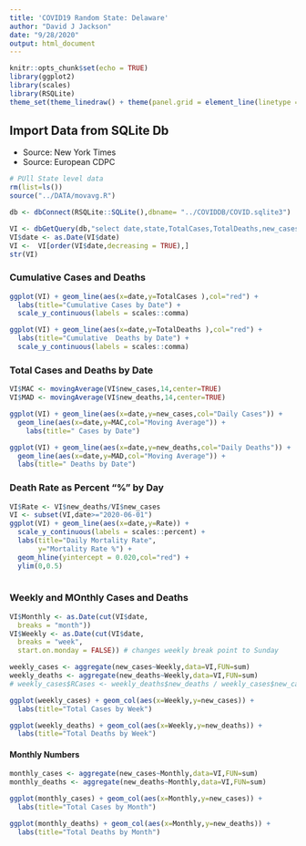 ```yaml
---
title: 'COVID19 Random State: Delaware'
author: "David J Jackson"
date: "9/28/2020"
output: html_document
---
```


```r
knitr::opts_chunk$set(echo = TRUE)
library(ggplot2)
library(scales)
library(RSQLite)
theme_set(theme_linedraw() + theme(panel.grid = element_line(linetype = 'dashed')))
```

## Import Data from SQLite Db
* Source: New York Times
* Source: European CDPC

```r
# PUll State level data
rm(list=ls())
source("../DATA/movavg.R")

db <- dbConnect(RSQLite::SQLite(),dbname= "../COVIDDB/COVID.sqlite3")

VI <- dbGetQuery(db,"select date,state,TotalCases,TotalDeaths,new_cases,new_deaths from  STATESDAILY where state='Delaware'")
VI$date <- as.Date(VI$date)
VI <-  VI[order(VI$date,decreasing = TRUE),]
str(VI)
```

### Cumulative Cases and Deaths

```r
ggplot(VI) + geom_line(aes(x=date,y=TotalCases ),col="red") +
  labs(title="Cumulative Cases by Date") +
  scale_y_continuous(labels = scales::comma)

ggplot(VI) + geom_line(aes(x=date,y=TotalDeaths ),col="red") +
  labs(title="Cumulative  Deaths by Date") +
  scale_y_continuous(labels = scales::comma)
```

### Total Cases and Deaths by Date

```r
VI$MAC <- movingAverage(VI$new_cases,14,center=TRUE)
VI$MAD <- movingAverage(VI$new_deaths,14,center=TRUE)
```


```r
ggplot(VI) + geom_line(aes(x=date,y=new_cases,col="Daily Cases")) +
  geom_line(aes(x=date,y=MAC,col="Moving Average")) + 
    labs(title=" Cases by Date")

ggplot(VI) + geom_line(aes(x=date,y=new_deaths,col="Daily Deaths")) +
  geom_line(aes(x=date,y=MAD,col="Moving Average")) + 
  labs(title=" Deaths by Date")
```

### Death Rate as Percent "%" by Day

```r
VI$Rate <- VI$new_deaths/VI$new_cases
VI <- subset(VI,date>="2020-06-01")
ggplot(VI) + geom_line(aes(x=date,y=Rate)) +
  scale_y_continuous(labels = scales::percent) +
  labs(title="Daily Mortality Rate",
       y="Mortality Rate %") +
  geom_hline(yintercept = 0.020,col="red") +
  ylim(0,0.5)
  
```

### Weekly and MOnthly Cases and Deaths

```r
VI$Monthly <- as.Date(cut(VI$date,
  breaks = "month"))
VI$Weekly <- as.Date(cut(VI$date,
  breaks = "week",
  start.on.monday = FALSE)) # changes weekly break point to Sunday

```

```r
weekly_cases <- aggregate(new_cases~Weekly,data=VI,FUN=sum)
weekly_deaths <- aggregate(new_deaths~Weekly,data=VI,FUN=sum)
# weekly_cases$RCases <- weekly_deaths$new_deaths / weekly_cases$new_cases *100
```
```r
ggplot(weekly_cases) + geom_col(aes(x=Weekly,y=new_cases)) +
  labs(title="Total Cases by Week")

ggplot(weekly_deaths) + geom_col(aes(x=Weekly,y=new_deaths)) +
  labs(title="Total Deaths by Week")
```

#### Monthly Numbers

```r
monthly_cases <- aggregate(new_cases~Monthly,data=VI,FUN=sum)
monthly_deaths <- aggregate(new_deaths~Monthly,data=VI,FUN=sum)

```
```r
ggplot(monthly_cases) + geom_col(aes(x=Monthly,y=new_cases)) +
  labs(title="Total Cases by Month")

ggplot(monthly_deaths) + geom_col(aes(x=Monthly,y=new_deaths)) +
  labs(title="Total Deaths by Month")
```